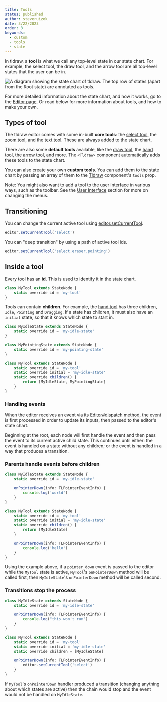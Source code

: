 ```yaml
---
title: Tools
status: published
author: steveruizok
date: 3/22/2023
order: 3
keywords:
  - custom
  - tools
  - state
---
```


In tldraw, a **tool** is what we call any top-level state in our state chart. For example, the select tool, the draw tool, and the arrow tool are all top-level states that the user can be in.

<Image
	title="Tools"
	src="/images/api/tools.png"
	alt="A diagram showing the state chart of tldraw. The top row of states (apart from the Root state) are annotated as tools."
	title="The first level of states in the start chart are known as tools."
/>

For more detailed information about the state chart, and how it works, go to the [Editor page](/docs/editor). Or read below for more information about tools, and how to make your own.

## Types of tool

The tldraw editor comes with some in-built **core tools**: the [select tool](/reference/tldraw/SelectTool), the [zoom tool](/reference/tldraw/ZoomTool), and the [text tool](/reference/tldraw/TextShapeTool). These are always added to the state chart.

There are also some **default tools** available, like the [draw tool](/reference/tldraw/DrawShapeTool), the [hand tool](/reference/tldraw/HandTool), the [arrow tool](/reference/tldraw/ArrowShapeTool), and more. The `<Tldraw>` component automatically adds these tools to the state chart.

You can also create your own **custom tools**. You can add them to the state chart by passing an array of them to the [Tldraw](?) component's `tools` prop.

Note: You might also want to add a tool to the user interface in various ways, such as the toolbar. See the [User Interface](/docs/user-interface) section for more on changing the menus.

## Transitioning

You can change the current active tool using [editor.setCurrentTool](/reference/editor/Editor#setCurrentTool).

```ts
editor.setCurrentTool('select')
```

You can "deep transition" by using a path of active tool ids.

```ts
editor.setCurrentTool('select.eraser.pointing')
```

## Inside a tool

Every tool has an **id**. This is used to identify it in the state chart.

```ts
class MyTool extends StateNode {
	static override id = 'my-tool'
}
```

Tools can contain **children**. For example, the [hand tool](/reference/tldraw/HandTool) has three children, `Idle`, `Pointing` and `Dragging`. If a state has children, it must also have an `initial` state, so that it knows which state to start in.

```ts
class MyIdleState extends StateNode {
	static override id = 'my-idle-state'
}

class MyPointingState extends StateNode {
	static override id = 'my-pointing-state'
}

class MyTool extends StateNode {
	static override id = 'my-tool'
	static override initial = 'my-idle-state'
	static override children() {
		return [MyIdleState, MyPointingState]
	}
}
```

### Handling events

When the editor receives an [event](/reference/editor/TLEventHandlers) via its [Editor#dispatch](?) method, the event is first processed in order to update its inputs, then passed to the editor's state chart.

Beginning at the root, each node will first handle the event and then pass the event to its current active child state. This continues until either: the event is handled on a state without any children; or the event is handled in a way that produces a transition.

### Parents handle events before children

```ts
class MyIdleState extends StateNode {
	static override id = 'my-idle-state'

	onPointerDown(info: TLPointerEventInfo) {
		console.log('world')
	}
}

class MyTool extends StateNode {
	static override id = 'my-tool'
	static override initial = 'my-idle-state'
	static override children() {
		return [MyIdleState]
	}

	onPointerDown(info: TLPointerEventInfo) {
		console.log('hello')
	}
}
```

Using the example above, if a `pointer_down` event is passed to the editor while the `MyTool` state is active, `MyTool`'s `onPointerDown` method will be called first, then `MyIdleState`'s `onPointerDown` method will be called second.

### Transitions stop the process

```ts
class MyIdleState extends StateNode {
	static override id = 'my-idle-state'

	onPointerDown(info: TLPointerEventInfo) {
		console.log("this won't run")
	}
}

class MyTool extends StateNode {
	static override id = 'my-tool'
	static override initial = 'my-idle-state'
	static override children = [MyIdleState]

	onPointerDown(info: TLPointerEventInfo) {
		editor.setCurrentTool('select')
	}
}
```

If `MyTool`'s `onPointerDown` handler produced a transition (changing anything about which states are active) then the chain would stop and the event would not be handled on `MyIdleState`.
